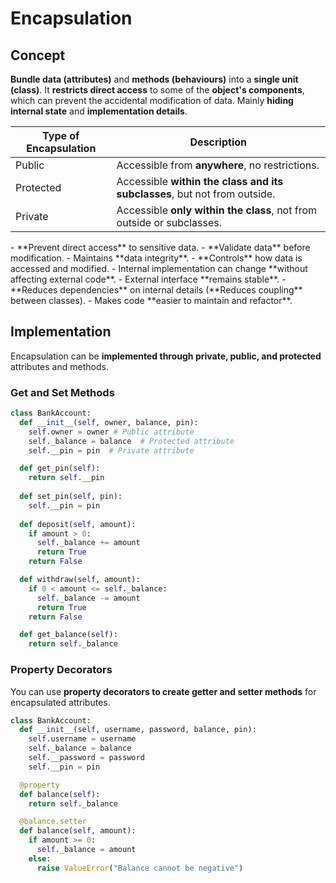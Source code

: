 # Encapsulation

## Concept

**Bundle data (attributes)** and **methods (behaviours)** into a **single unit (class)**. It **restricts direct access** to some of the **object's components**, which can prevent the accidental modification of data. Mainly **hiding internal state** and **implementation details**.

| Type of Encapsulation | Description |
|-----------------------|-------------|
| Public | Accessible from **anywhere**, no restrictions. |
| Protected | Accessible **within the class and its subclasses**, but not from outside. |
| Private | Accessible **only within the class**, not from outside or subclasses. |

<CustomCards>
  <CustomCard title="Data Protection">
    - **Prevent direct access** to sensitive data.
    - **Validate data** before modification.
    - Maintains **data integrity**.
    - **Controls** how data is accessed and modified.
  </CustomCard>

  <CustomCard title="Code Maintainability">
    - Internal implementation can change **without affecting external code**.
    - External interface **remains stable**.
    - **Reduces dependencies** on internal details (**Reduces coupling** between classes).
    - Makes code **easier to maintain and refactor**.
  </CustomCard>
</CustomCards>

## Implementation

Encapsulation can be **implemented through private, public, and protected** attributes and methods.

### Get and Set Methods

```python filename="bank.py"
class BankAccount:
  def __init__(self, owner, balance, pin):
    self.owner = owner # Public attribute
    self._balance = balance  # Protected attribute
    self.__pin = pin  # Private attribute

  def get_pin(self):
    return self.__pin
  
  def set_pin(self, pin):
    self.__pin = pin
  
  def deposit(self, amount):
    if amount > 0:
      self._balance += amount
      return True
    return False

  def withdraw(self, amount):
    if 0 < amount <= self._balance:
      self._balance -= amount
      return True
    return False

  def get_balance(self):
    return self._balance
```

### Property Decorators

You can use **property decorators to create getter and setter methods** for encapsulated attributes.

```python filename="bank.py" {8, 12}
class BankAccount:
  def __init__(self, username, password, balance, pin):
    self.username = username
    self._balance = balance
    self.__password = password
    self.__pin = pin

  @property
  def balance(self):
    return self._balance

  @balance.setter
  def balance(self, amount):
    if amount >= 0:
      self._balance = amount
    else:
      raise ValueError("Balance cannot be negative")
```

